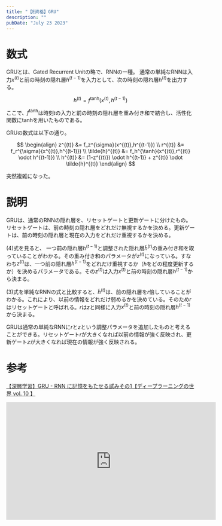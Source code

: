 ```yaml
---
title: "【E資格】GRU"
description: ""
pubDate: "July 23 2023"
---
```


# 数式
GRUとは、Gated Recurrent Unitの略で、RNNの一種。
通常の単純なRNNは入力$x^{(t)}$と前の時刻の隠れ層$h^{(t-1)}$を入力として、次の時刻の隠れ層$h^{(t)}$を出力する。

$$
h^{(t)} = f^{\tanh}(x^{(t)},h^{(t-1)})
$$

ここで、$f^{\tanh}$は時刻$t$の入力と前の時刻の隠れ層を重み付き和で結合し、活性化関数にtanhを用いたものである。

GRUの数式は以下の通り。

$$
\begin{align}
z^{(t)} &= f_z^{\sigma}(x^{(t)},h^{(t-1)}) \\
r^{(t)} &= f_r^{\sigma}(x^{(t)},h^{(t-1)}) \\
\tilde{h}^{(t)} &= f_h^{\tanh}(x^{(t)},r^{(t)} \odot h^{(t-1)}) \\
h^{(t)} &= (1-z^{(t)}) \odot h^{(t-1)} + z^{(t)} \odot \tilde{h}^{(t)}
\end{align}
$$

突然複雑になった。

# 説明
GRUは、通常のRNNの隠れ層を、リセットゲートと更新ゲートに分けたもの。リセットゲートは、前の時刻の隠れ層をどれだけ無視するかを決める。更新ゲートは、前の時刻の隠れ層と現在の入力をどれだけ重視するかを決める。

(4)式を見ると、 一つ前の隠れ層$h^{(t-1)}$と調整された隠れ層$\tilde{h}^{(t)}$の重み付き和を取っていることがわかる。その重み付き和のパラメータが$z^{(t)}$になっている。すなわち$z^{(t)}$は、一つ前の隠れ層$h^{(t-1)}$をどれだけ重視するか（$h$をどの程度更新するか）を決めるパラメータである。その$z^{(t)}$は入力$x^{(t)}$と前の時刻の隠れ層$h^{(t-1)}$から決まる。

(3)式を単純なRNNの式と比較すると、$\tilde{h}^{(t)}$は、前の隠れ層を$r$倍していることがわかる。これにより、以前の情報をどれだけ弱めるかを決めている。そのため$r$はリセットゲートと呼ばれる。$r$は$z$と同様に入力$x^{(t)}$と前の時刻の隠れ層$h^{(t-1)}$から決まる。

GRUは通常の単純なRNNに$r$と$z$という調整パラメータを追加したものと考えることができる。リセットゲート$r$が大きくなれば以前の情報が強く反映され、更新ゲート$z$が大きくなれば現在の情報が強く反映される。

# 参考
[【深層学習】GRU - RNN に記憶をもたせる試みその1【ディープラーニングの世界 vol. 10 】](https://youtu.be/K8ktkhAEuLM)
<iframe width="560" height="315" src="https://www.youtube.com/embed/K8ktkhAEuLM" title="YouTube video player" frameborder="0" allow="accelerometer; autoplay; clipboard-write; encrypted-media; gyroscope; picture-in-picture; web-share" allowfullscreen></iframe>